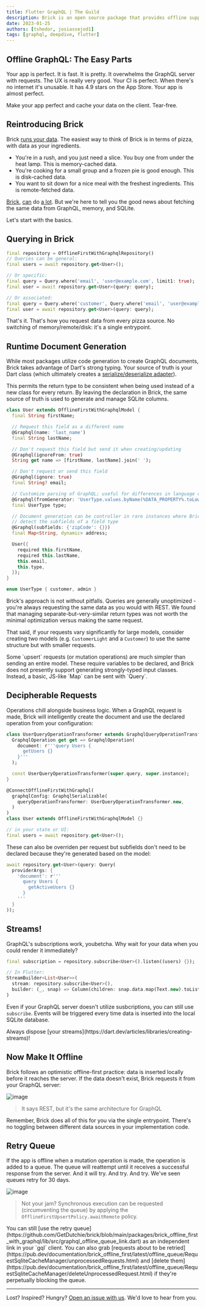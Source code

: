 ```yaml
---
title: Flutter GraphQL | The Guild
description: Brick is an open source package that provides offline support for GraphQL in Flutter
date: 2023-01-25
authors: [tshedor, josiassejod1]
tags: [graphql, deepdive, flutter]
---
```


## Offline GraphQL: The Easy Parts

Your app is perfect. It is fast. It is pretty. It overwhelms the GraphQL server with requests. The
UX is really very good. Your CI is perfect. When there's no internet it's unusable. It has 4.9 stars
on the App Store. Your app is almost perfect.

Make your app perfect and cache your data on the client. Tear-free.

## Reintroducing Brick

Brick
[runs your data](https://medium.com/flutter-community/brick-your-app-five-compelling-reasons-and-a-pizza-analogy-to-make-your-data-accessible-8d802e1e526e).
The easiest way to think of Brick is in terms of pizza, with data as your ingredients.

- You're in a rush, and you just need a slice. You buy one from under the heat lamp. This is
  memory-cached data.
- You're cooking for a small group and a frozen pie is good enough. This is disk-cached data.
- You want to sit down for a nice meal with the freshest ingredients. This is remote-fetched data.

[Brick](https://getdutchie.github.io/brick/#/README?id=learn),
[can](https://www.youtube.com/watch?v=2noLcro9iIw) do
[a lot](https://www.youtube.com/watch?v=jm5i7e_BQq0). But we're here to tell you the good news about
fetching the same data from GraphQL, memory, and SQLite.

Let's start with the basics.

## Querying in Brick

```dart
final repository = OfflineFirstWithGraphqlRepository()
// Queries can be general:
final users = await repository.get<User>();

// Or specific:
final query = Query.where('email', 'user@example.com', limit1: true);
final user = await repository.get<User>(query: query);

// Or associated:
final query = Query.where('customer', Query.where('email', 'user@example.com'));
final user = await repository.get<User>(query: query);
```

That's it. That's how you request data from every pizza source. No switching of memory/remote/disk:
it's a single entrypoint.

## Runtime Document Generation

While most packages utilize code generation to create GraphQL documents, Brick takes advantage of
Dart's strong typing. Your source of truth is your Dart class (which ultimately creates a
[serialize/deserialize adapter](https://github.com/GetDutchie/brick/blob/main/packages/brick_offline_first_with_rest/example/lib/brick/adapters/kitchen_sink_adapter.g.dart)).

This permits the return type to be consistent when being used instead of a new class for every
return. By leaving the declaration in Brick, the same source of truth is used to generate and manage
SQLite columns.

```dart
class User extends OfflineFirstWithGraphqlModel {
  final String firstName;

  // Request this field as a different name
  @Graphql(name: 'last_name')
  final String lastName;

  // Don't request this field but send it when creating/updating
  @Graphql(ignoreFrom: true)
  String get name => [firstName, lastName].join(' ');

  // Don't request or send this field
  @Graphql(ignore: true)
  final String? email;

  // Customize parsing of GraphQL; useful for differences in language conventions
  @Graphql(fromGenerator: 'UserType.values.byName(%DATA_PROPERTY%.toLowerCase())')
  final UserType type;

  // Document generation can be controller in rare instances where Brick cannot
  // detect the subfields of a field type
  @Graphql(subfields: {'zipCode': {}})
  final Map<String, dynamic> address;

  User({
    required this.firstName,
    required this.lastName,
    this.email,
    this.type,
  });
}

enum UserType { customer, admin }
```

Brick's approach is not without pitfalls. Queries are generally unoptimized - you're always
requesting the same data as you would with REST. We found that managing separate-but-very-similar
return types was not worth the minimal optimization versus making the same request.

That said, if your requests vary significantly for large models, consider creating two models (e.g.
`CustomerLight` and a `Customer`) to use the same structure but with smaller requests.

<Callout>
  Some `upsert` requests (or mutation operations) are much simpler than sending an entire model.
  These require variables to be declared, and Brick does not presently support generating
  strongly-typed input classes. Instead, a basic, JS-like `Map<String, dynamic>` can be sent with
  `Query`.
</Callout>

## Decipherable Requests

Operations chill alongside business logic. When a GraphQL request is made, Brick will intelligently
create the document and use the declared operation from your configuration:

```dart
class UserQueryOperationTransformer extends GraphqlQueryOperationTransformer {
  GraphqlOperation get get => GraphqlOperation(
    document: r'''query Users {
      getUsers {}
    }'''
  );

  const UserQueryOperationTransformer(super.query, super.instance);
}

@ConnectOfflineFirstWithGraphql(
  graphqlConfig: GraphqlSerializable(
    queryOperationTransformer: UserQueryOperationTransformer.new,
  )
)
class User extends OfflineFirstWithGraphqlModel {}

// in your state or UI:
final users = await repository.get<User>();
```

These can also be overriden per request but subfields don't need to be declared because they're
generated based on the model:

```dart
await repository.get<User>(query: Query(
  providerArgs: {
    'document': r'''
      query Users {
        getActiveUsers {}
      }
    '''
  }
));
```

## Streams!

GraphQL's subscriptions work, youbetcha. Why wait for your data when you could render it
immediately?

```dart
final subscription = repository.subscribe<User>().listen((users) {});

// In Flutter:
StreamBuilder<List<User>>(
  stream: repository.subscribe<User>(),
  builder: (_, snap) => Column(children: snap.data.map(Text.new).toList()),
)
```

Even if your GraphQL server doesn't utilize susbcriptions, you can still use `subscribe`. Events
will be triggered every time data is inserted into the local SQLite database.

<Callout type="warning">
  Always dispose [your streams](https://dart.dev/articles/libraries/creating-streams)!
</Callout>

## Now Make It Offline

Brick follows an optimistic offline-first practice: data is inserted locally before it reaches the
server. If the data doesn't exist, Brick requests it from your GraphQL server:

![image](https://user-images.githubusercontent.com/865897/72176226-cdd8ca00-3392-11ea-867d-42f5f4620153.jpg)

> It says REST, but it's the same architecture for GraphQL

Remember, Brick does all of this for you via the single entrypoint. There's no toggling between
different data sources in your implementation code.

## Retry Queue

If the app is offline when a mutation operation is made, the operation is added to a queue. The
queue will reattempt until it receives a successful response from the server. And it will try. And
try. And try. We've seen queues retry for 30 days.

![image](https://user-images.githubusercontent.com/865897/72175823-f44a3580-3391-11ea-8961-bbeccd74fe7b.jpg)

> Not your jam? Synchronous execution can be requested (circumventing the queue) by applying the
> `OfflineFirstUpsertPolicy.awaitRemote` policy.

<Callout>
  You can still [use the retry
  queue](https://github.com/GetDutchie/brick/blob/main/packages/brick_offline_first_with_graphql/lib/src/graphql_offline_queue_link.dart)
  as an independent link in your `gql` client. You can also grab [requests about to be
  retried](https://pub.dev/documentation/brick_offline_first/latest/offline_queue/RequestSqliteCacheManager/unprocessedRequests.html)
  and [delete
  them](https://pub.dev/documentation/brick_offline_first/latest/offline_queue/RequestSqliteCacheManager/deleteUnprocessedRequest.html)
  if they're perpetually blocking the queue.
</Callout>

---

Lost? Inspired? Hungry? [Open an issue with us](https://github.com/GetDutchie/brick/issues). We'd
love to hear from you.
